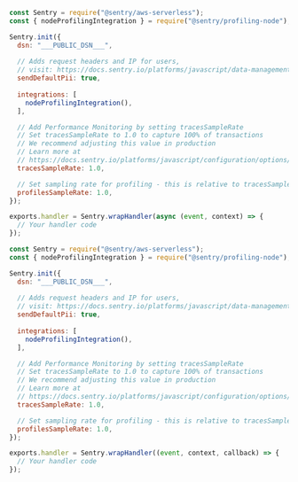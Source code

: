 ```javascript {tabTitle:async} {"onboardingOptions": {"performance": "14-18", "profiling": "2, 11-13, 19-21"}}
const Sentry = require("@sentry/aws-serverless");
const { nodeProfilingIntegration } = require("@sentry/profiling-node");

Sentry.init({
  dsn: "___PUBLIC_DSN___",
  
  // Adds request headers and IP for users,
  // visit: https://docs.sentry.io/platforms/javascript/data-management/data-collected/ for more info
  sendDefaultPii: true,
  
  integrations: [
    nodeProfilingIntegration(),
  ],

  // Add Performance Monitoring by setting tracesSampleRate
  // Set tracesSampleRate to 1.0 to capture 100% of transactions
  // We recommend adjusting this value in production
  // Learn more at
  // https://docs.sentry.io/platforms/javascript/configuration/options/#traces-sample-rate
  tracesSampleRate: 1.0,

  // Set sampling rate for profiling - this is relative to tracesSampleRate
  profilesSampleRate: 1.0,
});

exports.handler = Sentry.wrapHandler(async (event, context) => {
  // Your handler code
});
```

```javascript {tabTitle:sync} {"onboardingOptions": {"performance": "14-18", "profiling": "2, 11-13, 19-21"}}
const Sentry = require("@sentry/aws-serverless");
const { nodeProfilingIntegration } = require("@sentry/profiling-node");

Sentry.init({
  dsn: "___PUBLIC_DSN___",
  
  // Adds request headers and IP for users,
  // visit: https://docs.sentry.io/platforms/javascript/data-management/data-collected/ for more info
  sendDefaultPii: true,
  
  integrations: [
    nodeProfilingIntegration(),
  ],

  // Add Performance Monitoring by setting tracesSampleRate
  // Set tracesSampleRate to 1.0 to capture 100% of transactions
  // We recommend adjusting this value in production
  // Learn more at
  // https://docs.sentry.io/platforms/javascript/configuration/options/#traces-sample-rate
  tracesSampleRate: 1.0,

  // Set sampling rate for profiling - this is relative to tracesSampleRate
  profilesSampleRate: 1.0,
});

exports.handler = Sentry.wrapHandler((event, context, callback) => {
  // Your handler code
});
```
